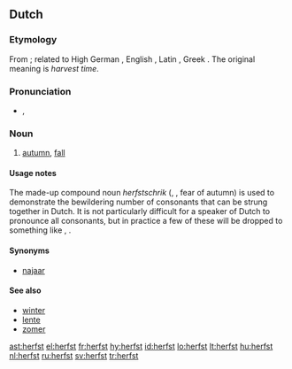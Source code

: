 ==Dutch==

===Etymology===
From {{term|herfstmaand|lang=nl}}; related to High German {{term|Herbst|lang=de}}, English {{term|harvest|lang=en}}, Latin {{term|carpere||to [[pick]], to [[pluck]]|lang=la}}, Greek {{term|καρπός|tr=karpos||fruit, harvest|lang=grc}}. The original meaning is ''harvest time''.

===Pronunciation===
* {{IPA|/hɛʁfst/|lang=nl}}, {{SAMPA|/hERfst/}}
*: {{audio|nl-herfst.ogg|herfst}}

===Noun===
{{nl-noun|g=m|-|-}}

# [[autumn]], [[fall]]

====Usage notes====
The made-up compound noun ''herfstschrik'' ({{IPA|/heʁfstxʁik/|lang=nl}}, {{SAMPA|/heRfstsxRik/}}, fear of autumn) is used to demonstrate the bewildering number of consonants that can be strung together in Dutch. It is not particularly difficult for a speaker of Dutch to pronounce all consonants, but in practice a few of these will be dropped to something like {{IPA|/hɛʁfsxʁɪk/|lang=nl}}, {{SAMPA|/hERfsxRIk/}}.

{{rfap}}

====Synonyms====
* [[najaar]]

====See also====
* [[winter#Dutch|winter]]
* [[lente#Dutch|lente]]
* [[zomer]]

[[ast:herfst]]
[[el:herfst]]
[[fr:herfst]]
[[hy:herfst]]
[[id:herfst]]
[[lo:herfst]]
[[lt:herfst]]
[[hu:herfst]]
[[nl:herfst]]
[[ru:herfst]]
[[sv:herfst]]
[[tr:herfst]]